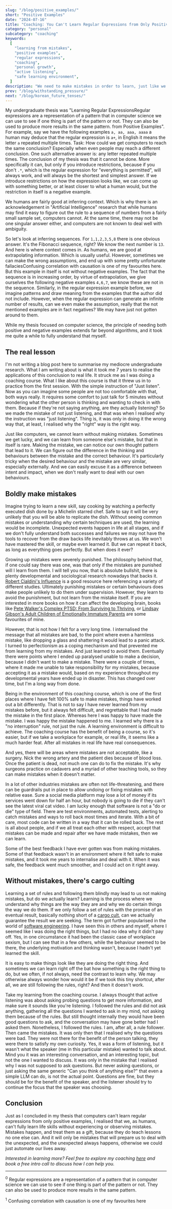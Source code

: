 ```yaml
---
slug: "/blog/positive_examples/"
short: "Positive Examples"
date: "2024-07-16"
title: "Coaching: You Can't Learn Regular Expressions from Only Positive Examples"
category: "personal"
subcategory: "coaching"
keywords:
  [
    "learning from mistakes",
    "positive examples",
    "regular expressions",
    "coaching",
    "personal growth",
    "active listening",
    "safe learning environment",
  ]
description: "We need to make mistakes in order to learn, just like we need negative examples to train models in Computer Science. Why creating a safe environment for mistakes is crucial for genuine learning and development."
prev: "/blog/withstanding_pressure/"
next: "/blog/korean_future_tenses/"
---
```



My undergraduate thesis was "Learning Regular Expressions<Footnote presentation="0">Regular expressions are a representation of a pattern that in computer science we can use to see if one thing is part of the pattern or not. They can also be used to produce more results in the same pattern.</Footnote> from Positive Examples". For example, say we have the following examples `a, aa, aaa, aaaa` a human may deduce that the regular expression is `a+`, in English it means the letter `a` repeated multiple times. Task: How could we get computers to reach the same conclusion? Especially when even people may reach a different conclusion. One such alternative answer is: any letter repeated multiple times. The conclusion of my thesis was that it cannot be done. More specifically it can, but only if you introduce restrictions, because if you don't `.*`, which is the regular expression for "everything is permitted", will always work, and will always be the shortest and simplest answer. If we introduce restrictions on how the expression looks like, we can come up with something better, or at least closer to what a human would, but the restriction in itself is a negative example.

We humans are fairly good at inferring context. Which is why there is an acknowledgement in "Artificial Intelligence" research that while humans may find it easy to figure out the rule to a sequence of numbers from a fairly small sample set, computers cannot. At the same time, there may not be one singular answer either, and computers are not known to deal well with ambiguity.

So let's look at inferring sequences. For `1,1,2,3,5,8` there is one obvious answer. It's the Fibonacci sequence, right? We know the next number is `13`. And here is where context comes in. As humans, we are good at extrapolating information. Which is usually useful. However, sometimes we can make the wrong assumptions, and end up with some pretty unfortunate fallacies<Footnote presentation="1">Confusing correlation with causation is one of my favourites here</Footnote>. But this example in itself is not without negative examples. The fact that the sequence is in increasing order, by virtue of extrapolation, we give ourselves the following negative examples `4,6,7`, we know these are not in the sequence. Similarly, in the regular expression example before, we imagine patterns and draw meaning from the examples that the author did not include. However, when the regular expression can generate an infinite number of results, can we even make the assumption, really that the not mentioned examples are in fact negatives? We may have just not gotten around to them.

While my thesis focused on computer science, the principle of needing both positive and negative examples extends far beyond algorithms, and it took me quite a while to fully understand that myself.

## The real lesson

I'm not writing a blog post here to summarise my mediocre undergraduate research. What I am writing about is what it took me 7 years to realise the applications of this conclusion to real life. It struck me as I was doing a coaching course. What I like about this course is that it threw us in to practice from the first session. With the simple instruction of "Just listen". Now as you can imagine some people are not too comfortable with that, both ways really. It requires some comfort to just talk for 5 minutes without wondering what the other person is thinking and wanting to check in with them. Because if they're not saying anything, are they actually listening? So we made the mistake of not just listening, and that was when I realised why the instruction was "just listening". Thing is, it was only in doing it the wrong way that, at least, I realised why the "right" way is the right way.

Just like computers, we cannot learn without making mistakes. Sometimes we get lucky, and we can learn from someone else's mistake, but that in itself is rare. Making the mistake, we can notice our own thought pattern that lead to it. We can figure out the difference in the thinking and behaviours between the mistake and the correct behaviour. It's particularly tricky when the desired behaviour and the mistake are very similar, especially externally. And we can easily excuse it as a difference between intent and impact, when we don't really want to deal with our own behaviours.

## Boldly make mistakes

Imagine trying to learn a new skill, say cooking by watching a perfectly executed dish done by a Michelin starred chef. Safe to say it will be very unlikely that you will be able to replicate the dish. Without seeing common mistakes or understanding why certain techniques are used, the learning would be incomplete. Unexpected events happen in life at all stages, and if we don't fully understand both successes and failures we may not have the tools to recover from the draw backs life inevitably throws at us. We won't have mastered the skill, or maybe even learned it. But we can repeat it back, as long as everything goes perfectly. But when does it ever?

Growing up mistakes were severely punished. The philosophy behind that, if one could say there was one, was that only if the mistakes are punished will I learn from them. I will tell you now, that is absolute bullshit, there is plenty developmental and sociological research nowadays that backs it. <a href="https://www.goodreads.com/book/show/28815.Influence" target="_blank">Robert Cialdini's Influence</a> is a good resource here referencing a variety of different studies. Ultimately punishing mistakes or certain behaviours does make people unlikely to do them under supervision. However, they learn to avoid the punishment, but not learn from the mistake itself. If you are interested in more books on how it can affect the developing brain, books like <a href="https://www.goodreads.com/book/show/20556323-complex-ptsd" target="_blank">Pete Walker's Complex PTSD: From Surviving to Thriving</a>, or <a href="https://www.goodreads.com/book/show/23129659-adult-children-of-emotionally-immature-parents" target="_blank">Lindsay Gibson's Adult Children of Emotionally Immature Parents</a> are some favourites of mine.

However, that is not how I felt for a very long time. I internalised the message that all mistakes are bad, to the point where even a harmless mistake, like dropping a glass and shattering it would lead to a panic attack. I turned to perfectionism as a coping mechanism and that prevented me from learning from my mistakes. And just learned to avoid them. Eventually there were points where I ended up paralysed unable to make a decision, because I didn't want to make a mistake. There were a couple of times, where it made me unable to take responsibility for my mistakes, because accepting it as a mistake would, based on my experience throughout my developmental years have ended up in disaster. This has changed over time, but I'm a long way from done.

Being in the environment of this coaching course, which is one of the first places where I have felt 100% safe to make mistakes, things have worked out a bit differently. That is not to say I have never learned from my mistakes before, but it always felt difficult, and regrettable that I had made the mistake in the first place. Whereas here I was happy to have made the mistake. I was happy the mistake happened to me. I learned why there is a "no interruption" rule, not just the rule. A learning environment is difficult to achieve. The coaching course has the benefit of being a course, so it's easier, but if we take a workplace for example, or real life, it seems like a much harder feat. After all mistakes in real life have real consequences.

And yes, there will be areas where mistakes are not acceptable, like a surgery. Nick the wrong artery and the patient dies because of blood loss. Once the patient is dead, not much one can do to fix the mistake. It's why surgeons practice on cadavers and a myriad of other teaching tools, so they can make mistakes when it doesn't matter.

In a lot of other industries mistakes are often not life-threatening, and there can be guardrails put in place to allow undoing or fixing mistakes with relative ease. Sure a social media platform may lose a lot of money if its services went down for half an hour, but nobody is going to die if they can't see the latest viral cat video. I am lucky enough that software is not a "do or die" type of field. There are test environments, automated tests, alerting to catch mistakes and ways to roll back most times and iterate. With a bit of care, most code can be written in a way that it can be rolled back. The rest is all about people, and if we all treat each other with respect, accept that mistakes can be made and repair after we have made mistakes, then we can learn.

Some of the best feedback I have ever gotten was from making mistakes. Some of that feedback wasn't in an environment where it felt safe to make mistakes, and it took me years to internalise and deal with it. When it was safe, the feedback went much smoother, and I could act on it right away.

## Without mistakes, there's cargo culting

Learning a set of rules and following them blindly may lead to us not making mistakes, but do we actually learn? Learning is the process where we understand why things are the way they are and why we do certain things the way we do them. If we only follow a set of rules with the promise of an eventual result, basically nothing short of a <a href="https://en.wikipedia.org/wiki/Cargo_cult" target="_blank">cargo cult</a>, can we actually guarantee the result we are seeking. The term got further popularised in the world of <a href="https://en.wikipedia.org/wiki/Cargo_cult_programming">software engineering</a>. I have seen this in others and myself, where I seemed like I was doing the right things, but I had no idea why it didn't pay off. Yes, in one circumstance it had been the classic case of workplace sexism, but I can see that in a few others, while the behaviour seemed to be there, the underlying motivation and thinking wasn't, because I hadn't yet learned the skill.

It is easy to make things look like they are doing the right thing. And sometimes we can learn right off the bat how something is the right thing to do, but we often, if not always, need the contrast to learn why. We may otherwise always wonder how would it be if we took this tiny shortcut, after all, we are still following the rules, right? And then it doesn't work.

Take my learning from the coaching course. I always thought that active listening was about asking probing questions to get more information, and make sure it sounds like you're listening. I followed the rules and did not ask anything, gathering all the questions I wanted to ask in my mind, not asking them because of the rules. But still thought internally they would have been good questions to ask, and the conversation may have gone better had I asked them. Nonetheless, I followed the rules. I am, after all, a rule follower. Then came the mistakes. It was only then that I realised why the questions were bad. They were not there for the benefit of the person talking, they were there to satisfy my own curiosity. Yes, it was a form of listening, but it wasn't what the speaker (me in this particular mistake) wanted to talk about. Mind you it was an interesting conversation, and an interesting topic, but not the one I wanted to discuss. It was only in the mistake that I realised why I was not supposed to ask questions. But never asking questions, or just asking the same generic "Can you think of anything else?" that even a simple LLM can do, is not the actual point. Questions are fine, but they should be for the benefit of the speaker, and the listener should try to continue the focus that the speaker was choosing.

## Conclusion

Just as I concluded in my thesis that computers can't learn regular expressions from only positive examples, I realised that we, as humans, can't fully learn life skills without experiencing or observing mistakes. Mistakes happen, and treat them as a gift, because they do teach lessons no one else can. And it will only be mistakes that will prepare us to deal with the unexpected, and the unexpected always happens, otherwise we could just automate our lives away.

_Interested in learning more? Feel free to explore my coaching [here](/coaching/) and book a free intro call to discuss how I can help you._

---

<sup>0</sup> Regular expressions are a representation of a pattern that in computer
science we can use to see if one thing is part of the pattern or not. They can also
be used to produce more results in the same pattern.

<sup>1</sup> Confusing correlation with causation is one of my favourites here